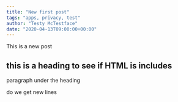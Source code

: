```yaml
---
title: "New first post"
tags: "apps, privacy, test"
author: "Testy McTestface"
date: "2020-04-13T09:00:00+00:00"
---
```


This is a new post

## this is a heading to see if HTML is includes

paragraph under the heading

do we get new lines
